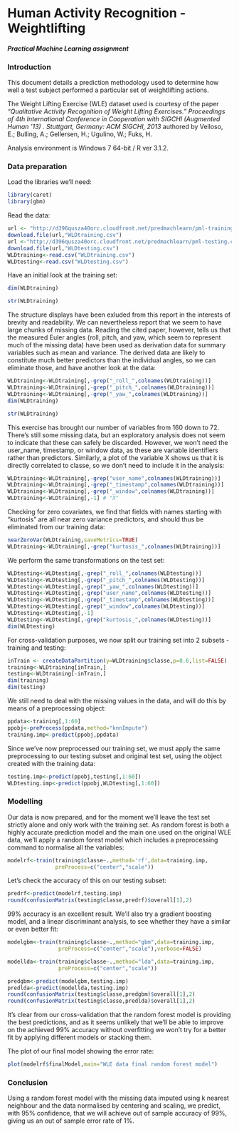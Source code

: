 # Human Activity Recognition - Weightlifting
#### *Practical Machine Learning assignment*

### Introduction

This document details a prediction methodology used to determine how well a test subject performed a particular set of weightlifting actions.  

The Weight Lifting Exercise (WLE) dataset used is courtesy of the paper *"Qualitative Activity Recognition of Weight Lifting Exercises." Proceedings of 4th International Conference in Cooperation with SIGCHI (Augmented Human '13) . Stuttgart, Germany: ACM SIGCHI, 2013* authored by Velloso, E.; Bulling, A.; Gellersen, H.; Ugulino, W.; Fuks, H.

Analysis environment is Windows 7 64-bit / R ver 3.1.2.

### Data preparation

Load the libraries we'll need:

```r
library(caret)
library(gbm)
```

Read the data:

```r
url <- "http://d396qusza40orc.cloudfront.net/predmachlearn/pml-training.csv"
download.file(url,"WLDtraining.csv")
url <-"http://d396qusza40orc.cloudfront.net/predmachlearn/pml-testing.csv"
download.file(url,"WLDtesting.csv")
WLDtraining<-read.csv("WLDtraining.csv")
WLDtesting<-read.csv("WLDtesting.csv")
```

Have an initial look at the training set:

```r
dim(WLDtraining)
```
```r
str(WLDtraining)
```

The structure displays have been exluded from this report in the interests of brevity and readability.  We can nevertheless report that we seem to have large chunks of missing data.  Reading the cited paper, however, tells us that the measured Euler angles (roll, pitch, and yaw, which seem to represent much of the missing data) have been used as derivation data for summary variables such as mean and variance.  The derived data are likely to constitute much better predictors than the individual angles, so we can eliminate those, and have another look at the data:

```r
WLDtraining<-WLDtraining[,-grep("_roll_",colnames(WLDtraining))]
WLDtraining<-WLDtraining[,-grep("_pitch_",colnames(WLDtraining))]
WLDtraining<-WLDtraining[,-grep("_yaw_",colnames(WLDtraining))]
dim(WLDtraining)
```
```r
str(WLDtraining)
```

This exercise has brought our number of variables from 160 down to 72.  There's still some missing data, but an exploratory analysis does not seem to indicate that these can safely be discarded.  However, we won't need the user_name, timestamp, or window data, as these are variable identifiers rather than predictors.  Similarly, a plot of the variable X shows us that it is directly correlated to classe, so we don't need to include it in the analysis:

```r
WLDtraining<-WLDtraining[,-grep("user_name",colnames(WLDtraining))]
WLDtraining<-WLDtraining[,-grep("_timestamp",colnames(WLDtraining))]
WLDtraining<-WLDtraining[,-grep("_window",colnames(WLDtraining))]
WLDtraining<-WLDtraining[,-1] # "X"
```

Checking for zero covariates, we find that fields with names starting with "kurtosis" are all near zero variance predictors, and should thus be eliminated from our training data:

```r
nearZeroVar(WLDtraining,saveMetrics=TRUE)
WLDtraining<-WLDtraining[,-grep("kurtosis_",colnames(WLDtraining))]
```

We perform the same transformations on the test set:

```r
WLDtesting<-WLDtesting[,-grep("_roll_",colnames(WLDtesting))]
WLDtesting<-WLDtesting[,-grep("_pitch_",colnames(WLDtesting))]
WLDtesting<-WLDtesting[,-grep("_yaw_",colnames(WLDtesting))]
WLDtesting<-WLDtesting[,-grep("user_name",colnames(WLDtesting))]
WLDtesting<-WLDtesting[,-grep("_timestamp",colnames(WLDtesting))]
WLDtesting<-WLDtesting[,-grep("_window",colnames(WLDtesting))]
WLDtesting<-WLDtesting[,-1]
WLDtesting<-WLDtesting[,-grep("kurtosis_",colnames(WLDtesting))]
dim(WLDtesting)
```

For cross-validation purposes, we now split our training set into 2 subsets - training and testing:

```r
inTrain <- createDataPartition(y=WLDtraining$classe,p=0.6,list=FALSE)
training<-WLDtraining[inTrain,]
testing<-WLDtraining[-inTrain,]
dim(training)
dim(testing)
```

We still need to deal with the missing values in the data, and will do this by means of a preprocessing object:

```r
ppdata<-training[,1:60]
ppobj<-preProcess(ppdata,method="knnImpute")
training.imp<-predict(ppobj,ppdata)
```

Since we've now preprocessed our training set, we must apply the same preprocessing to our testing subset and original test set, using the object created with the training data:

```r
testing.imp<-predict(ppobj,testing[,1:60])
WLDtesting.imp<-predict(ppobj,WLDtesting[,1:60])
```

### Modelling

Our data is now prepared, and for the moment we'll leave the test set strictly alone and only work with the training set.  As random forest is both a highly accurate prediction model and the main one used on the original WLE data, we'll apply a random forest model which includes a preprocessing command to normalise all the variables:

```r
modelrf<-train(training$classe~.,method='rf',data=training.imp,
               preProcess=c("center","scale"))
```

Let's check the accuracy of this on our testing subset:

```r
predrf<-predict(modelrf,testing.imp)
round(confusionMatrix(testing$classe,predrf)$overall[1],2)
```

99% accuracy is an excellent result.  We'll also try a gradient boosting model, and a linear discriminant analysis, to see whether they have a similar or even better fit:

```r
modelgbm<-train(training$classe~.,method="gbm",data=training.imp,
                preProcess=c("center","scale"),verbose=FALSE)
```
```r
modellda<-train(training$classe~.,method="lda",data=training.imp,
                preProcess=c("center","scale"))
```
```r
predgbm<-predict(modelgbm,testing.imp)
predlda<-predict(modellda,testing.imp)
round(confusionMatrix(testing$classe,predgbm)$overall[1],2)
round(confusionMatrix(testing$classe,predlda)$overall[1],2)
```

It's clear from our cross-validation that the random forest model is providing the best predictions, and as it seems unlikely that we'll be able to improve on the achieved 99% accuracy without overfitting we won't try for a better fit by applying different models or stacking them.

The plot of our final model showing the error rate:
```r
plot(modelrf$finalModel,main="WLE data final random forest model")
```

### Conclusion

Using a random forest model with the missing data imputed using k nearest neighbour and the data normalised by centering and scaling, we predict, with 95% confidence, that we will achieve out of sample accuracy of 99%, giving us an out of sample error rate of 1%.
